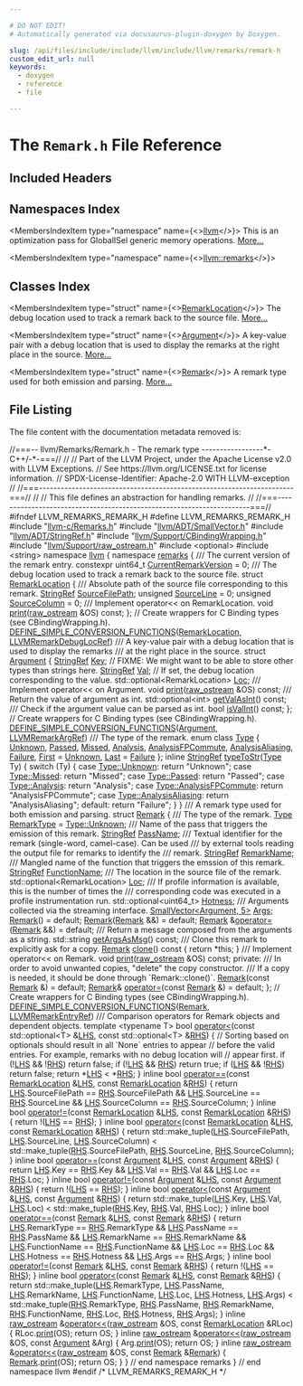 ```yaml
---

# DO NOT EDIT!
# Automatically generated via docusaurus-plugin-doxygen by Doxygen.

slug: /api/files/include/include/llvm/include/llvm/remarks/remark-h
custom_edit_url: null
keywords:
  - doxygen
  - reference
  - file

---
```





# The `Remark.h` File Reference

<DoxygenPage pluginConfig={pluginConfig}>



## Included Headers

<IncludesList>
<IncludesListItem
  filePath="llvm-c/Remarks.h"
  permalink="/docs/api/files/include/include/llvm-c/remarks-h"
  isLocal="true" />
<IncludesListItem
  filePath="llvm/ADT/SmallVector.h"
  permalink="/docs/api/files/include/include/llvm/include/llvm/adt/smallvector-h"
  isLocal="true" />
<IncludesListItem
  filePath="llvm/ADT/StringRef.h"
  permalink="/docs/api/files/include/include/llvm/include/llvm/adt/stringref-h"
  isLocal="true" />
<IncludesListItem
  filePath="llvm/Support/CBindingWrapping.h"
  permalink="/docs/api/files/include/include/llvm/include/llvm/support/cbindingwrapping-h"
  isLocal="true" />
<IncludesListItem
  filePath="llvm/Support/raw_ostream.h"
  permalink="/docs/api/files/include/include/llvm/include/llvm/support/raw-ostream-h"
  isLocal="true" />
<IncludesListItem
  filePath="optional"
  permalink=""
  isLocal="false" />
<IncludesListItem
  filePath="string"
  permalink=""
  isLocal="false" />
</IncludesList>

## Namespaces Index

<MembersIndex>

<MembersIndexItem
  type="namespace"
  name={<><a href="/docs/api/namespaces/llvm">llvm</a></>}>
This is an optimization pass for GlobalISel generic memory operations. <a href="/docs/api/namespaces/llvm/#details">More...</a>
</MembersIndexItem>

<MembersIndexItem
  type="namespace"
  name={<><a href="/docs/api/namespaces/llvm/remarks">llvm::remarks</a></>}>
</MembersIndexItem>

</MembersIndex>

## Classes Index

<MembersIndex>

<MembersIndexItem
  type="struct"
  name={<><a href="/docs/api/structs/llvm/remarks/remarklocation">RemarkLocation</a></>}>
The debug location used to track a remark back to the source file. <a href="/docs/api/structs/llvm/remarks/remarklocation/#details">More...</a>
</MembersIndexItem>

<MembersIndexItem
  type="struct"
  name={<><a href="/docs/api/structs/llvm/remarks/argument">Argument</a></>}>
A key-value pair with a debug location that is used to display the remarks at the right place in the source. <a href="/docs/api/structs/llvm/remarks/argument/#details">More...</a>
</MembersIndexItem>

<MembersIndexItem
  type="struct"
  name={<><a href="/docs/api/structs/llvm/remarks/remark">Remark</a></>}>
A remark type used for both emission and parsing. <a href="/docs/api/structs/llvm/remarks/remark/#details">More...</a>
</MembersIndexItem>

</MembersIndex>


## File Listing

The file content with the documentation metadata removed is:

<ProgramListing>

<Link id="l00001" /><CodeLine lineNumber="1"><Highlight kind="comment">//===-- llvm/Remarks/Remark.h - The remark type -----------------&#42;- C++/-&#42;-===//</Highlight><Highlight kind="normal"></Highlight></CodeLine>
<Link id="l00002" /><CodeLine lineNumber="2"><Highlight kind="normal"></Highlight><Highlight kind="comment">//</Highlight><Highlight kind="normal"></Highlight></CodeLine>
<Link id="l00003" /><CodeLine lineNumber="3"><Highlight kind="normal"></Highlight><Highlight kind="comment">// Part of the LLVM Project, under the Apache License v2.0 with LLVM Exceptions.</Highlight><Highlight kind="normal"></Highlight></CodeLine>
<Link id="l00004" /><CodeLine lineNumber="4"><Highlight kind="normal"></Highlight><Highlight kind="comment">// See https://llvm.org/LICENSE.txt for license information.</Highlight><Highlight kind="normal"></Highlight></CodeLine>
<Link id="l00005" /><CodeLine lineNumber="5"><Highlight kind="normal"></Highlight><Highlight kind="comment">// SPDX-License-Identifier: Apache-2.0 WITH LLVM-exception</Highlight><Highlight kind="normal"></Highlight></CodeLine>
<Link id="l00006" /><CodeLine lineNumber="6"><Highlight kind="normal"></Highlight><Highlight kind="comment">//</Highlight><Highlight kind="normal"></Highlight></CodeLine>
<Link id="l00007" /><CodeLine lineNumber="7"><Highlight kind="normal"></Highlight><Highlight kind="comment">//===----------------------------------------------------------------------===//</Highlight><Highlight kind="normal"></Highlight></CodeLine>
<Link id="l00008" /><CodeLine lineNumber="8"><Highlight kind="normal"></Highlight><Highlight kind="comment">//</Highlight><Highlight kind="normal"></Highlight></CodeLine>
<Link id="l00009" /><CodeLine lineNumber="9"><Highlight kind="normal"></Highlight><Highlight kind="comment">// This file defines an abstraction for handling remarks.</Highlight><Highlight kind="normal"></Highlight></CodeLine>
<Link id="l00010" /><CodeLine lineNumber="10"><Highlight kind="normal"></Highlight><Highlight kind="comment">//</Highlight><Highlight kind="normal"></Highlight></CodeLine>
<Link id="l00011" /><CodeLine lineNumber="11"><Highlight kind="normal"></Highlight><Highlight kind="comment">//===----------------------------------------------------------------------===//</Highlight><Highlight kind="normal"></Highlight></CodeLine>
<Link id="l00012" /><CodeLine lineNumber="12"><Highlight kind="normal"></Highlight></CodeLine>
<Link id="l00013" /><CodeLine lineNumber="13"><Highlight kind="normal"></Highlight><Highlight kind="preprocessor">#ifndef LLVM&#95;REMARKS&#95;REMARK&#95;H</Highlight><Highlight kind="normal"></Highlight></CodeLine>
<Link id="l00014" /><CodeLine lineNumber="14"><Highlight kind="normal"></Highlight><Highlight kind="preprocessor">#define LLVM&#95;REMARKS&#95;REMARK&#95;H</Highlight><Highlight kind="normal"></Highlight></CodeLine>
<Link id="l00015" /><CodeLine lineNumber="15"><Highlight kind="normal"></Highlight></CodeLine>
<Link id="l00016" /><CodeLine lineNumber="16"><Highlight kind="normal"></Highlight><Highlight kind="preprocessor">#include &quot;<a href="/docs/api/files/include/include/llvm-c/remarks-h">llvm-c/Remarks.h</a>&quot;</Highlight><Highlight kind="normal"></Highlight></CodeLine>
<Link id="l00017" /><CodeLine lineNumber="17"><Highlight kind="normal"></Highlight><Highlight kind="preprocessor">#include &quot;<a href="/docs/api/files/include/include/llvm/include/llvm/adt/smallvector-h">llvm/ADT/SmallVector.h</a>&quot;</Highlight><Highlight kind="normal"></Highlight></CodeLine>
<Link id="l00018" /><CodeLine lineNumber="18"><Highlight kind="normal"></Highlight><Highlight kind="preprocessor">#include &quot;<a href="/docs/api/files/include/include/llvm/include/llvm/adt/stringref-h">llvm/ADT/StringRef.h</a>&quot;</Highlight><Highlight kind="normal"></Highlight></CodeLine>
<Link id="l00019" /><CodeLine lineNumber="19"><Highlight kind="normal"></Highlight><Highlight kind="preprocessor">#include &quot;<a href="/docs/api/files/include/include/llvm/include/llvm/support/cbindingwrapping-h">llvm/Support/CBindingWrapping.h</a>&quot;</Highlight><Highlight kind="normal"></Highlight></CodeLine>
<Link id="l00020" /><CodeLine lineNumber="20"><Highlight kind="normal"></Highlight><Highlight kind="preprocessor">#include &quot;<a href="/docs/api/files/include/include/llvm/include/llvm/support/raw-ostream-h">llvm/Support/raw&#95;ostream.h</a>&quot;</Highlight><Highlight kind="normal"></Highlight></CodeLine>
<Link id="l00021" /><CodeLine lineNumber="21"><Highlight kind="normal"></Highlight><Highlight kind="preprocessor">#include &lt;optional&gt;</Highlight><Highlight kind="normal"></Highlight></CodeLine>
<Link id="l00022" /><CodeLine lineNumber="22"><Highlight kind="normal"></Highlight><Highlight kind="preprocessor">#include &lt;string&gt;</Highlight><Highlight kind="normal"></Highlight></CodeLine>
<Link id="l00023" /><CodeLine lineNumber="23"><Highlight kind="normal"></Highlight></CodeLine>
<Link id="l00024" /><CodeLine lineNumber="24"><Highlight kind="normal"></Highlight><Highlight kind="keyword">namespace </Highlight><Highlight kind="normal"><a href="/docs/api/namespaces/llvm">llvm</a> &#123;</Highlight></CodeLine>
<Link id="l00025" /><CodeLine lineNumber="25"><Highlight kind="normal"></Highlight><Highlight kind="keyword">namespace </Highlight><Highlight kind="normal"><a href="/docs/api/namespaces/llvm/remarks">remarks</a> &#123;</Highlight></CodeLine>
<Link id="l00026" /><CodeLine lineNumber="26"><Highlight kind="normal"></Highlight><Highlight kind="comment"></Highlight></CodeLine>
<Link id="l00027" /><CodeLine lineNumber="27"><Highlight kind="comment">/// The current version of the remark entry.</Highlight><Highlight kind="normal"></Highlight></CodeLine>
<Link id="l00028" /><CodeLine lineNumber="28" lineLink="/docs/api/namespaces/llvm/remarks/#ab38ef7cc779e59ba675a15f886a2eaf7"><Highlight kind="normal"></Highlight><Highlight kind="keyword">constexpr</Highlight><Highlight kind="normal"> uint64&#95;t <a href="/docs/api/namespaces/llvm/remarks/#ab38ef7cc779e59ba675a15f886a2eaf7">CurrentRemarkVersion</a> = 0;</Highlight></CodeLine>
<Link id="l00029" /><CodeLine lineNumber="29"><Highlight kind="normal"></Highlight><Highlight kind="comment"></Highlight></CodeLine>
<Link id="l00030" /><CodeLine lineNumber="30"><Highlight kind="comment">/// The debug location used to track a remark back to the source file.</Highlight><Highlight kind="normal"></Highlight></CodeLine>
<Link id="l00031" /><CodeLine lineNumber="31" lineLink="/docs/api/structs/llvm/remarks/remarklocation"><Highlight kind="normal"></Highlight><Highlight kind="keyword">struct </Highlight><Highlight kind="normal"><a href="/docs/api/structs/llvm/remarks/remarklocation">RemarkLocation</a> &#123;</Highlight><Highlight kind="comment"></Highlight></CodeLine>
<Link id="l00032" /><CodeLine lineNumber="32"><Highlight kind="comment">  /// Absolute path of the source file corresponding to this remark.</Highlight><Highlight kind="normal"></Highlight></CodeLine>
<Link id="l00033" /><CodeLine lineNumber="33" lineLink="/docs/api/structs/llvm/remarks/remarklocation/#a82090d22eac34da799b82a80c87de556"><Highlight kind="normal">  <a href="/docs/api/classes/llvm/stringref">StringRef</a> <a href="/docs/api/structs/llvm/remarks/remarklocation/#a82090d22eac34da799b82a80c87de556">SourceFilePath</a>;</Highlight></CodeLine>
<Link id="l00034" /><CodeLine lineNumber="34" lineLink="/docs/api/structs/llvm/remarks/remarklocation/#aaa163f0ef608440c669200d510c91835"><Highlight kind="normal">  </Highlight><Highlight kind="keywordtype">unsigned</Highlight><Highlight kind="normal"> <a href="/docs/api/structs/llvm/remarks/remarklocation/#aaa163f0ef608440c669200d510c91835">SourceLine</a> = 0;</Highlight></CodeLine>
<Link id="l00035" /><CodeLine lineNumber="35" lineLink="/docs/api/structs/llvm/remarks/remarklocation/#a6345368f6dd5385fc38fefb2da62b043"><Highlight kind="normal">  </Highlight><Highlight kind="keywordtype">unsigned</Highlight><Highlight kind="normal"> <a href="/docs/api/structs/llvm/remarks/remarklocation/#a6345368f6dd5385fc38fefb2da62b043">SourceColumn</a> = 0;</Highlight></CodeLine>
<Link id="l00036" /><CodeLine lineNumber="36"><Highlight kind="normal"></Highlight><Highlight kind="comment"></Highlight></CodeLine>
<Link id="l00037" /><CodeLine lineNumber="37"><Highlight kind="comment">  /// Implement operator&lt;&lt; on RemarkLocation.</Highlight><Highlight kind="normal"></Highlight></CodeLine>
<Link id="l00038" /><CodeLine lineNumber="38"><Highlight kind="normal">  </Highlight><Highlight kind="keywordtype">void</Highlight><Highlight kind="normal"> <a href="/docs/api/structs/llvm/remarks/remarklocation/#a2c5be9f89a9dbd6c4049c480037b73ad">print</a>(<a href="/docs/api/classes/llvm/raw-ostream">raw&#95;ostream</a> &amp;OS) </Highlight><Highlight kind="keyword">const</Highlight><Highlight kind="normal">;</Highlight></CodeLine>
<Link id="l00039" /><CodeLine lineNumber="39"><Highlight kind="normal">&#125;;</Highlight></CodeLine>
<Link id="l00040" /><CodeLine lineNumber="40"><Highlight kind="normal"></Highlight></CodeLine>
<Link id="l00041" /><CodeLine lineNumber="41"><Highlight kind="normal"></Highlight><Highlight kind="comment">// Create wrappers for C Binding types (see CBindingWrapping.h).</Highlight><Highlight kind="normal"></Highlight></CodeLine>
<Link id="l00042" /><CodeLine lineNumber="42"><Highlight kind="normal"><a href="/docs/api/files/include/include/llvm/include/llvm/support/cbindingwrapping-h/#a65c769c08fa9fee7f298ad9c9eee5e05">DEFINE&#95;SIMPLE&#95;CONVERSION&#95;FUNCTIONS</a>(<a href="/docs/api/structs/llvm/remarks/remarklocation">RemarkLocation</a>, <a href="/docs/api/groups/llvmcremarks/#gaba2caafe2c1665c6326e01e0dcd0574f">LLVMRemarkDebugLocRef</a>)</Highlight></CodeLine>
<Link id="l00043" /><CodeLine lineNumber="43"><Highlight kind="normal"></Highlight></CodeLine>
<Link id="l00044" /><CodeLine lineNumber="44"><Highlight kind="normal"></Highlight><Highlight kind="comment">/// A key-value pair with a debug location that is used to display the remarks</Highlight><Highlight kind="comment"></Highlight></CodeLine>
<Link id="l00045" /><CodeLine lineNumber="45"><Highlight kind="comment">/// at the right place in the source.</Highlight><Highlight kind="normal"></Highlight></CodeLine>
<Link id="l00046" /><CodeLine lineNumber="46" lineLink="/docs/api/structs/llvm/remarks/argument"><Highlight kind="normal">struct <a href="/docs/api/structs/llvm/remarks/argument">Argument</a> &#123;</Highlight></CodeLine>
<Link id="l00047" /><CodeLine lineNumber="47" lineLink="/docs/api/structs/llvm/remarks/argument/#a1659ff309b2d229a210b52d897680ecd"><Highlight kind="normal">  <a href="/docs/api/classes/llvm/stringref">StringRef</a> <a href="/docs/api/structs/llvm/remarks/argument/#a1659ff309b2d229a210b52d897680ecd">Key</a>;</Highlight></CodeLine>
<Link id="l00048" /><CodeLine lineNumber="48"><Highlight kind="normal">  </Highlight><Highlight kind="comment">// FIXME: We might want to be able to store other types than strings here.</Highlight><Highlight kind="normal"></Highlight></CodeLine>
<Link id="l00049" /><CodeLine lineNumber="49" lineLink="/docs/api/structs/llvm/remarks/argument/#a43436771a3f98d9984cbd0428bc1b9a3"><Highlight kind="normal">  <a href="/docs/api/classes/llvm/stringref">StringRef</a> <a href="/docs/api/structs/llvm/remarks/argument/#a43436771a3f98d9984cbd0428bc1b9a3">Val</a>;</Highlight></CodeLine>
<Link id="l00050" /><CodeLine lineNumber="50"><Highlight kind="normal">  </Highlight><Highlight kind="comment">// If set, the debug location corresponding to the value.</Highlight><Highlight kind="normal"></Highlight></CodeLine>
<Link id="l00051" /><CodeLine lineNumber="51" lineLink="/docs/api/structs/llvm/remarks/argument/#a47da97597ff2702cbce42d0ba7322349"><Highlight kind="normal">  std::optional&lt;RemarkLocation&gt; <a href="/docs/api/structs/llvm/remarks/argument/#a47da97597ff2702cbce42d0ba7322349">Loc</a>;</Highlight></CodeLine>
<Link id="l00052" /><CodeLine lineNumber="52"><Highlight kind="normal"></Highlight><Highlight kind="comment"></Highlight></CodeLine>
<Link id="l00053" /><CodeLine lineNumber="53"><Highlight kind="comment">  /// Implement operator&lt;&lt; on Argument.</Highlight><Highlight kind="normal"></Highlight></CodeLine>
<Link id="l00054" /><CodeLine lineNumber="54"><Highlight kind="normal">  </Highlight><Highlight kind="keywordtype">void</Highlight><Highlight kind="normal"> <a href="/docs/api/namespaces/llvm/#a50bf746ca1858c0e272e3a802fc27942">print</a>(<a href="/docs/api/classes/llvm/raw-ostream">raw&#95;ostream</a> &amp;OS) </Highlight><Highlight kind="keyword">const</Highlight><Highlight kind="normal">;</Highlight><Highlight kind="comment"></Highlight></CodeLine>
<Link id="l00055" /><CodeLine lineNumber="55"><Highlight kind="comment">  /// Return the value of argument as int.</Highlight><Highlight kind="normal"></Highlight></CodeLine>
<Link id="l00056" /><CodeLine lineNumber="56"><Highlight kind="normal">  std::optional&lt;int&gt; <a href="/docs/api/structs/llvm/remarks/argument/#a46136a8edb24437ca3ef84c207b8b392">getValAsInt</a>() </Highlight><Highlight kind="keyword">const</Highlight><Highlight kind="normal">;</Highlight><Highlight kind="comment"></Highlight></CodeLine>
<Link id="l00057" /><CodeLine lineNumber="57"><Highlight kind="comment">  /// Check if the argument value can be parsed as int.</Highlight><Highlight kind="normal"></Highlight></CodeLine>
<Link id="l00058" /><CodeLine lineNumber="58"><Highlight kind="normal">  </Highlight><Highlight kind="keywordtype">bool</Highlight><Highlight kind="normal"> <a href="/docs/api/structs/llvm/remarks/argument/#afad099ef48df69d598545ad3c1cd5ab1">isValInt</a>() </Highlight><Highlight kind="keyword">const</Highlight><Highlight kind="normal">;</Highlight></CodeLine>
<Link id="l00059" /><CodeLine lineNumber="59"><Highlight kind="normal">&#125;;</Highlight></CodeLine>
<Link id="l00060" /><CodeLine lineNumber="60"><Highlight kind="normal"></Highlight></CodeLine>
<Link id="l00061" /><CodeLine lineNumber="61"><Highlight kind="normal"></Highlight><Highlight kind="comment">// Create wrappers for C Binding types (see CBindingWrapping.h).</Highlight><Highlight kind="normal"></Highlight></CodeLine>
<Link id="l00062" /><CodeLine lineNumber="62"><Highlight kind="normal"><a href="/docs/api/files/include/include/llvm/include/llvm/support/cbindingwrapping-h/#a65c769c08fa9fee7f298ad9c9eee5e05">DEFINE&#95;SIMPLE&#95;CONVERSION&#95;FUNCTIONS</a>(<a href="/docs/api/structs/llvm/remarks/argument">Argument</a>, <a href="/docs/api/groups/llvmcremarks/#ga5af94d02e0cfc296f48e4c6026c3a505">LLVMRemarkArgRef</a>)</Highlight></CodeLine>
<Link id="l00063" /><CodeLine lineNumber="63"><Highlight kind="normal"></Highlight></CodeLine>
<Link id="l00064" /><CodeLine lineNumber="64"><Highlight kind="normal"></Highlight><Highlight kind="comment">/// The type of the remark.</Highlight><Highlight kind="normal"></Highlight></CodeLine>
<Link id="l00065" /><CodeLine lineNumber="65" lineLink="/docs/api/namespaces/llvm/remarks/#aeb5853e98ae4d9ab7cb002879736527f"><Highlight kind="normal">enum class <a href="/docs/api/namespaces/llvm/remarks/#aeb5853e98ae4d9ab7cb002879736527f">Type</a> &#123;</Highlight></CodeLine>
<Link id="l00066" /><CodeLine lineNumber="66" lineLink="/docs/api/namespaces/llvm/remarks/#aeb5853e98ae4d9ab7cb002879736527fa88183b946cc5f0e8c96b2e66e1c74a7e"><Highlight kind="normal">  <a href="/docs/api/namespaces/llvm/remarks/#aeb5853e98ae4d9ab7cb002879736527fa88183b946cc5f0e8c96b2e66e1c74a7e">Unknown</a>,</Highlight></CodeLine>
<Link id="l00067" /><CodeLine lineNumber="67" lineLink="/docs/api/namespaces/llvm/remarks/#aeb5853e98ae4d9ab7cb002879736527faa0d0628f6b4e4d78d2ffef4d4d1c4b15"><Highlight kind="normal">  <a href="/docs/api/namespaces/llvm/remarks/#aeb5853e98ae4d9ab7cb002879736527faa0d0628f6b4e4d78d2ffef4d4d1c4b15">Passed</a>,</Highlight></CodeLine>
<Link id="l00068" /><CodeLine lineNumber="68" lineLink="/docs/api/namespaces/llvm/remarks/#aeb5853e98ae4d9ab7cb002879736527faca9e83a6c347b2bdf7f00ef202a331ad"><Highlight kind="normal">  <a href="/docs/api/namespaces/llvm/remarks/#aeb5853e98ae4d9ab7cb002879736527faca9e83a6c347b2bdf7f00ef202a331ad">Missed</a>,</Highlight></CodeLine>
<Link id="l00069" /><CodeLine lineNumber="69" lineLink="/docs/api/namespaces/llvm/remarks/#aeb5853e98ae4d9ab7cb002879736527fa739e6d2a73723ec7b1919fa5a51f9b07"><Highlight kind="normal">  <a href="/docs/api/namespaces/llvm/remarks/#aeb5853e98ae4d9ab7cb002879736527fa739e6d2a73723ec7b1919fa5a51f9b07">Analysis</a>,</Highlight></CodeLine>
<Link id="l00070" /><CodeLine lineNumber="70" lineLink="/docs/api/namespaces/llvm/remarks/#aeb5853e98ae4d9ab7cb002879736527fa23628109ba8dd4d9e96c506db0738e77"><Highlight kind="normal">  <a href="/docs/api/namespaces/llvm/remarks/#aeb5853e98ae4d9ab7cb002879736527fa23628109ba8dd4d9e96c506db0738e77">AnalysisFPCommute</a>,</Highlight></CodeLine>
<Link id="l00071" /><CodeLine lineNumber="71" lineLink="/docs/api/namespaces/llvm/remarks/#aeb5853e98ae4d9ab7cb002879736527fa0b3099ea02e918671e4f2f122c3cbb22"><Highlight kind="normal">  <a href="/docs/api/namespaces/llvm/remarks/#aeb5853e98ae4d9ab7cb002879736527fa0b3099ea02e918671e4f2f122c3cbb22">AnalysisAliasing</a>,</Highlight></CodeLine>
<Link id="l00072" /><CodeLine lineNumber="72" lineLink="/docs/api/namespaces/llvm/remarks/#aeb5853e98ae4d9ab7cb002879736527fae139a585510a502bbf1841cf589f5086"><Highlight kind="normal">  <a href="/docs/api/namespaces/llvm/remarks/#aeb5853e98ae4d9ab7cb002879736527fae139a585510a502bbf1841cf589f5086">Failure</a>,</Highlight></CodeLine>
<Link id="l00073" /><CodeLine lineNumber="73" lineLink="/docs/api/namespaces/llvm/remarks/#aeb5853e98ae4d9ab7cb002879736527fa7fb55ed0b7a30342ba6da306428cae04"><Highlight kind="normal">  <a href="/docs/api/namespaces/llvm/remarks/#a07f17102dd54c318b10c6c6009e27e1ea7fb55ed0b7a30342ba6da306428cae04">First</a> = <a href="/docs/api/namespaces/llvm/remarks/#aeb5853e98ae4d9ab7cb002879736527fa88183b946cc5f0e8c96b2e66e1c74a7e">Unknown</a>,</Highlight></CodeLine>
<Link id="l00074" /><CodeLine lineNumber="74" lineLink="/docs/api/namespaces/llvm/remarks/#aeb5853e98ae4d9ab7cb002879736527fad55b30607c2a9a2616347d6edb789f6b"><Highlight kind="normal">  <a href="/docs/api/namespaces/llvm/remarks/#a07f17102dd54c318b10c6c6009e27e1ead55b30607c2a9a2616347d6edb789f6b">Last</a> = <a href="/docs/api/namespaces/llvm/remarks/#aeb5853e98ae4d9ab7cb002879736527fae139a585510a502bbf1841cf589f5086">Failure</a></Highlight></CodeLine>
<Link id="l00075" /><CodeLine lineNumber="75"><Highlight kind="normal">&#125;;</Highlight></CodeLine>
<Link id="l00076" /><CodeLine lineNumber="76"><Highlight kind="normal"></Highlight></CodeLine>
<Link id="l00077" /><CodeLine lineNumber="77" lineLink="/docs/api/namespaces/llvm/remarks/#a333eb5e10055c6bf7e374c99d030149e"><Highlight kind="normal"></Highlight><Highlight kind="keyword">inline</Highlight><Highlight kind="normal"> <a href="/docs/api/classes/llvm/stringref">StringRef</a> <a href="/docs/api/namespaces/llvm/remarks/#a333eb5e10055c6bf7e374c99d030149e">typeToStr</a>(<a href="/docs/api/namespaces/llvm/remarks/#aeb5853e98ae4d9ab7cb002879736527f">Type</a> Ty) &#123;</Highlight></CodeLine>
<Link id="l00078" /><CodeLine lineNumber="78"><Highlight kind="normal">  </Highlight><Highlight kind="keywordflow">switch</Highlight><Highlight kind="normal"> (Ty) &#123;</Highlight></CodeLine>
<Link id="l00079" /><CodeLine lineNumber="79"><Highlight kind="normal">  </Highlight><Highlight kind="keywordflow">case</Highlight><Highlight kind="normal"> <a href="/docs/api/namespaces/llvm/remarks/#aeb5853e98ae4d9ab7cb002879736527fa88183b946cc5f0e8c96b2e66e1c74a7e">Type::Unknown</a>:</Highlight></CodeLine>
<Link id="l00080" /><CodeLine lineNumber="80"><Highlight kind="normal">    </Highlight><Highlight kind="keywordflow">return</Highlight><Highlight kind="normal"> </Highlight><Highlight kind="stringliteral">&quot;Unknown&quot;</Highlight><Highlight kind="normal">;</Highlight></CodeLine>
<Link id="l00081" /><CodeLine lineNumber="81"><Highlight kind="normal">  </Highlight><Highlight kind="keywordflow">case</Highlight><Highlight kind="normal"> <a href="/docs/api/namespaces/llvm/remarks/#aeb5853e98ae4d9ab7cb002879736527faca9e83a6c347b2bdf7f00ef202a331ad">Type::Missed</a>:</Highlight></CodeLine>
<Link id="l00082" /><CodeLine lineNumber="82"><Highlight kind="normal">    </Highlight><Highlight kind="keywordflow">return</Highlight><Highlight kind="normal"> </Highlight><Highlight kind="stringliteral">&quot;Missed&quot;</Highlight><Highlight kind="normal">;</Highlight></CodeLine>
<Link id="l00083" /><CodeLine lineNumber="83"><Highlight kind="normal">  </Highlight><Highlight kind="keywordflow">case</Highlight><Highlight kind="normal"> <a href="/docs/api/namespaces/llvm/remarks/#aeb5853e98ae4d9ab7cb002879736527faa0d0628f6b4e4d78d2ffef4d4d1c4b15">Type::Passed</a>:</Highlight></CodeLine>
<Link id="l00084" /><CodeLine lineNumber="84"><Highlight kind="normal">    </Highlight><Highlight kind="keywordflow">return</Highlight><Highlight kind="normal"> </Highlight><Highlight kind="stringliteral">&quot;Passed&quot;</Highlight><Highlight kind="normal">;</Highlight></CodeLine>
<Link id="l00085" /><CodeLine lineNumber="85"><Highlight kind="normal">  </Highlight><Highlight kind="keywordflow">case</Highlight><Highlight kind="normal"> <a href="/docs/api/namespaces/llvm/remarks/#aeb5853e98ae4d9ab7cb002879736527fa739e6d2a73723ec7b1919fa5a51f9b07">Type::Analysis</a>:</Highlight></CodeLine>
<Link id="l00086" /><CodeLine lineNumber="86"><Highlight kind="normal">    </Highlight><Highlight kind="keywordflow">return</Highlight><Highlight kind="normal"> </Highlight><Highlight kind="stringliteral">&quot;Analysis&quot;</Highlight><Highlight kind="normal">;</Highlight></CodeLine>
<Link id="l00087" /><CodeLine lineNumber="87"><Highlight kind="normal">  </Highlight><Highlight kind="keywordflow">case</Highlight><Highlight kind="normal"> <a href="/docs/api/namespaces/llvm/remarks/#aeb5853e98ae4d9ab7cb002879736527fa23628109ba8dd4d9e96c506db0738e77">Type::AnalysisFPCommute</a>:</Highlight></CodeLine>
<Link id="l00088" /><CodeLine lineNumber="88"><Highlight kind="normal">    </Highlight><Highlight kind="keywordflow">return</Highlight><Highlight kind="normal"> </Highlight><Highlight kind="stringliteral">&quot;AnalysisFPCommute&quot;</Highlight><Highlight kind="normal">;</Highlight></CodeLine>
<Link id="l00089" /><CodeLine lineNumber="89"><Highlight kind="normal">  </Highlight><Highlight kind="keywordflow">case</Highlight><Highlight kind="normal"> <a href="/docs/api/namespaces/llvm/remarks/#aeb5853e98ae4d9ab7cb002879736527fa0b3099ea02e918671e4f2f122c3cbb22">Type::AnalysisAliasing</a>:</Highlight></CodeLine>
<Link id="l00090" /><CodeLine lineNumber="90"><Highlight kind="normal">    </Highlight><Highlight kind="keywordflow">return</Highlight><Highlight kind="normal"> </Highlight><Highlight kind="stringliteral">&quot;AnalysisAliasing&quot;</Highlight><Highlight kind="normal">;</Highlight></CodeLine>
<Link id="l00091" /><CodeLine lineNumber="91"><Highlight kind="normal">  </Highlight><Highlight kind="keywordflow">default</Highlight><Highlight kind="normal">:</Highlight></CodeLine>
<Link id="l00092" /><CodeLine lineNumber="92"><Highlight kind="normal">    </Highlight><Highlight kind="keywordflow">return</Highlight><Highlight kind="normal"> </Highlight><Highlight kind="stringliteral">&quot;Failure&quot;</Highlight><Highlight kind="normal">;</Highlight></CodeLine>
<Link id="l00093" /><CodeLine lineNumber="93"><Highlight kind="normal">  &#125;</Highlight></CodeLine>
<Link id="l00094" /><CodeLine lineNumber="94"><Highlight kind="normal">&#125;</Highlight></CodeLine>
<Link id="l00095" /><CodeLine lineNumber="95"><Highlight kind="normal"></Highlight><Highlight kind="comment"></Highlight></CodeLine>
<Link id="l00096" /><CodeLine lineNumber="96"><Highlight kind="comment">/// A remark type used for both emission and parsing.</Highlight><Highlight kind="normal"></Highlight></CodeLine>
<Link id="l00097" /><CodeLine lineNumber="97" lineLink="/docs/api/structs/llvm/remarks/remark"><Highlight kind="normal"></Highlight><Highlight kind="keyword">struct </Highlight><Highlight kind="normal"><a href="/docs/api/structs/llvm/remarks/remark/#ac746d9c321346adc9f143c9b98cb9f4e">Remark</a> &#123;</Highlight><Highlight kind="comment"></Highlight></CodeLine>
<Link id="l00098" /><CodeLine lineNumber="98"><Highlight kind="comment">  /// The type of the remark.</Highlight><Highlight kind="normal"></Highlight></CodeLine>
<Link id="l00099" /><CodeLine lineNumber="99" lineLink="/docs/api/structs/llvm/remarks/remark/#a241d25fa7a832abc5c8583bc728ec1f1"><Highlight kind="normal">  <a href="/docs/api/namespaces/llvm/remarks/#aeb5853e98ae4d9ab7cb002879736527f">Type</a> <a href="/docs/api/structs/llvm/remarks/remark/#a241d25fa7a832abc5c8583bc728ec1f1">RemarkType</a> = <a href="/docs/api/namespaces/llvm/remarks/#aeb5853e98ae4d9ab7cb002879736527fa88183b946cc5f0e8c96b2e66e1c74a7e">Type::Unknown</a>;</Highlight></CodeLine>
<Link id="l00100" /><CodeLine lineNumber="100"><Highlight kind="normal"></Highlight><Highlight kind="comment"></Highlight></CodeLine>
<Link id="l00101" /><CodeLine lineNumber="101"><Highlight kind="comment">  /// Name of the pass that triggers the emission of this remark.</Highlight><Highlight kind="normal"></Highlight></CodeLine>
<Link id="l00102" /><CodeLine lineNumber="102" lineLink="/docs/api/structs/llvm/remarks/remark/#a35431065aaa52c0d81d719b2468697ed"><Highlight kind="normal">  <a href="/docs/api/classes/llvm/stringref">StringRef</a> <a href="/docs/api/structs/llvm/remarks/remark/#a35431065aaa52c0d81d719b2468697ed">PassName</a>;</Highlight></CodeLine>
<Link id="l00103" /><CodeLine lineNumber="103"><Highlight kind="normal"></Highlight><Highlight kind="comment"></Highlight></CodeLine>
<Link id="l00104" /><CodeLine lineNumber="104"><Highlight kind="comment">  /// Textual identifier for the remark (single-word, camel-case). Can be used</Highlight></CodeLine>
<Link id="l00105" /><CodeLine lineNumber="105"><Highlight kind="comment">  /// by external tools reading the output file for remarks to identify the</Highlight></CodeLine>
<Link id="l00106" /><CodeLine lineNumber="106"><Highlight kind="comment">  /// remark.</Highlight><Highlight kind="normal"></Highlight></CodeLine>
<Link id="l00107" /><CodeLine lineNumber="107" lineLink="/docs/api/structs/llvm/remarks/remark/#a8560e9790fc6522f5ac5ec7e4e3e1f95"><Highlight kind="normal">  <a href="/docs/api/classes/llvm/stringref">StringRef</a> <a href="/docs/api/structs/llvm/remarks/remark/#a8560e9790fc6522f5ac5ec7e4e3e1f95">RemarkName</a>;</Highlight></CodeLine>
<Link id="l00108" /><CodeLine lineNumber="108"><Highlight kind="normal"></Highlight><Highlight kind="comment"></Highlight></CodeLine>
<Link id="l00109" /><CodeLine lineNumber="109"><Highlight kind="comment">  /// Mangled name of the function that triggers the emssion of this remark.</Highlight><Highlight kind="normal"></Highlight></CodeLine>
<Link id="l00110" /><CodeLine lineNumber="110" lineLink="/docs/api/structs/llvm/remarks/remark/#aa22dc5b75c24c27c88fda7c86be9e16a"><Highlight kind="normal">  <a href="/docs/api/classes/llvm/stringref">StringRef</a> <a href="/docs/api/structs/llvm/remarks/remark/#aa22dc5b75c24c27c88fda7c86be9e16a">FunctionName</a>;</Highlight></CodeLine>
<Link id="l00111" /><CodeLine lineNumber="111"><Highlight kind="normal"></Highlight><Highlight kind="comment"></Highlight></CodeLine>
<Link id="l00112" /><CodeLine lineNumber="112"><Highlight kind="comment">  /// The location in the source file of the remark.</Highlight><Highlight kind="normal"></Highlight></CodeLine>
<Link id="l00113" /><CodeLine lineNumber="113" lineLink="/docs/api/structs/llvm/remarks/remark/#a357123bac089573c87522957e3eb12e3"><Highlight kind="normal">  std::optional&lt;RemarkLocation&gt; <a href="/docs/api/structs/llvm/remarks/remark/#a357123bac089573c87522957e3eb12e3">Loc</a>;</Highlight></CodeLine>
<Link id="l00114" /><CodeLine lineNumber="114"><Highlight kind="normal"></Highlight><Highlight kind="comment"></Highlight></CodeLine>
<Link id="l00115" /><CodeLine lineNumber="115"><Highlight kind="comment">  /// If profile information is available, this is the number of times the</Highlight></CodeLine>
<Link id="l00116" /><CodeLine lineNumber="116"><Highlight kind="comment">  /// corresponding code was executed in a profile instrumentation run.</Highlight><Highlight kind="normal"></Highlight></CodeLine>
<Link id="l00117" /><CodeLine lineNumber="117" lineLink="/docs/api/structs/llvm/remarks/remark/#a55696a404b259163add62a3fc346de3b"><Highlight kind="normal">  std::optional&lt;uint64&#95;t&gt; <a href="/docs/api/structs/llvm/remarks/remark/#a55696a404b259163add62a3fc346de3b">Hotness</a>;</Highlight></CodeLine>
<Link id="l00118" /><CodeLine lineNumber="118"><Highlight kind="normal"></Highlight><Highlight kind="comment"></Highlight></CodeLine>
<Link id="l00119" /><CodeLine lineNumber="119"><Highlight kind="comment">  /// Arguments collected via the streaming interface.</Highlight><Highlight kind="normal"></Highlight></CodeLine>
<Link id="l00120" /><CodeLine lineNumber="120" lineLink="/docs/api/structs/llvm/remarks/remark/#ad43b86418150167e66360c78b004daae"><Highlight kind="normal">  <a href="/docs/api/classes/llvm/smallvector">SmallVector&lt;Argument, 5&gt;</a> <a href="/docs/api/structs/llvm/remarks/remark/#ad43b86418150167e66360c78b004daae">Args</a>;</Highlight></CodeLine>
<Link id="l00121" /><CodeLine lineNumber="121"><Highlight kind="normal"></Highlight></CodeLine>
<Link id="l00122" /><CodeLine lineNumber="122" lineLink="/docs/api/structs/llvm/remarks/remark/#ac746d9c321346adc9f143c9b98cb9f4e"><Highlight kind="normal">  <a href="/docs/api/structs/llvm/remarks/remark/#ac746d9c321346adc9f143c9b98cb9f4e">Remark</a>() = </Highlight><Highlight kind="keywordflow">default</Highlight><Highlight kind="normal">;</Highlight></CodeLine>
<Link id="l00123" /><CodeLine lineNumber="123" lineLink="/docs/api/structs/llvm/remarks/remark/#a6121801df7ce976e11c2b89a50f4f452"><Highlight kind="normal">  <a href="/docs/api/structs/llvm/remarks/remark/#a6121801df7ce976e11c2b89a50f4f452">Remark</a>(<a href="/docs/api/structs/llvm/remarks/remark/#ac746d9c321346adc9f143c9b98cb9f4e">Remark</a> &amp;&amp;) = </Highlight><Highlight kind="keywordflow">default</Highlight><Highlight kind="normal">;</Highlight></CodeLine>
<Link id="l00124" /><CodeLine lineNumber="124" lineLink="/docs/api/structs/llvm/remarks/remark/#acd514bb9096260febe64c59b7cab97ac"><Highlight kind="normal">  <a href="/docs/api/structs/llvm/remarks/remark/#ac746d9c321346adc9f143c9b98cb9f4e">Remark</a> &amp;<a href="/docs/api/structs/llvm/remarks/remark/#acd514bb9096260febe64c59b7cab97ac">operator=</a>(<a href="/docs/api/structs/llvm/remarks/remark/#ac746d9c321346adc9f143c9b98cb9f4e">Remark</a> &amp;&amp;) = </Highlight><Highlight kind="keywordflow">default</Highlight><Highlight kind="normal">;</Highlight></CodeLine>
<Link id="l00125" /><CodeLine lineNumber="125"><Highlight kind="normal"></Highlight><Highlight kind="comment"></Highlight></CodeLine>
<Link id="l00126" /><CodeLine lineNumber="126"><Highlight kind="comment">  /// Return a message composed from the arguments as a string.</Highlight><Highlight kind="normal"></Highlight></CodeLine>
<Link id="l00127" /><CodeLine lineNumber="127"><Highlight kind="normal">  std::string <a href="/docs/api/structs/llvm/remarks/remark/#a9b2a0203ac8a36329ff05b5b4d779015">getArgsAsMsg</a>() </Highlight><Highlight kind="keyword">const</Highlight><Highlight kind="normal">;</Highlight></CodeLine>
<Link id="l00128" /><CodeLine lineNumber="128"><Highlight kind="normal"></Highlight><Highlight kind="comment"></Highlight></CodeLine>
<Link id="l00129" /><CodeLine lineNumber="129"><Highlight kind="comment">  /// Clone this remark to explicitly ask for a copy.</Highlight><Highlight kind="normal"></Highlight></CodeLine>
<Link id="l00130" /><CodeLine lineNumber="130" lineLink="/docs/api/structs/llvm/remarks/remark/#a874b998ebd5a2b7ee061e3969c47b2b3"><Highlight kind="normal">  <a href="/docs/api/structs/llvm/remarks/remark/#ac746d9c321346adc9f143c9b98cb9f4e">Remark</a> <a href="/docs/api/structs/llvm/remarks/remark/#a874b998ebd5a2b7ee061e3969c47b2b3">clone</a>()</Highlight><Highlight kind="keyword"> const </Highlight><Highlight kind="normal">&#123; </Highlight><Highlight kind="keywordflow">return</Highlight><Highlight kind="normal"> &#42;</Highlight><Highlight kind="keyword">this</Highlight><Highlight kind="normal">; &#125;</Highlight></CodeLine>
<Link id="l00131" /><CodeLine lineNumber="131"><Highlight kind="normal"></Highlight><Highlight kind="comment"></Highlight></CodeLine>
<Link id="l00132" /><CodeLine lineNumber="132"><Highlight kind="comment">  /// Implement operator&lt;&lt; on Remark.</Highlight><Highlight kind="normal"></Highlight></CodeLine>
<Link id="l00133" /><CodeLine lineNumber="133"><Highlight kind="normal">  </Highlight><Highlight kind="keywordtype">void</Highlight><Highlight kind="normal"> <a href="/docs/api/structs/llvm/remarks/remark/#a0f22e6d1a356f8354fb13fba1850d831">print</a>(<a href="/docs/api/classes/llvm/raw-ostream">raw&#95;ostream</a> &amp;OS) </Highlight><Highlight kind="keyword">const</Highlight><Highlight kind="normal">;</Highlight></CodeLine>
<Link id="l00134" /><CodeLine lineNumber="134"><Highlight kind="normal"></Highlight></CodeLine>
<Link id="l00135" /><CodeLine lineNumber="135"><Highlight kind="normal"></Highlight><Highlight kind="keyword">private</Highlight><Highlight kind="normal">:</Highlight><Highlight kind="comment"></Highlight></CodeLine>
<Link id="l00136" /><CodeLine lineNumber="136"><Highlight kind="comment">  /// In order to avoid unwanted copies, &quot;delete&quot; the copy constructor.</Highlight></CodeLine>
<Link id="l00137" /><CodeLine lineNumber="137"><Highlight kind="comment">  /// If a copy is needed, it should be done through &#96;Remark::clone()&#96;.</Highlight><Highlight kind="normal"></Highlight></CodeLine>
<Link id="l00138" /><CodeLine lineNumber="138"><Highlight kind="normal">  <a href="/docs/api/structs/llvm/remarks/remark/#ac746d9c321346adc9f143c9b98cb9f4e">Remark</a>(</Highlight><Highlight kind="keyword">const</Highlight><Highlight kind="normal"> <a href="/docs/api/structs/llvm/remarks/remark">Remark</a> &amp;) = </Highlight><Highlight kind="keywordflow">default</Highlight><Highlight kind="normal">;</Highlight></CodeLine>
<Link id="l00139" /><CodeLine lineNumber="139"><Highlight kind="normal">  <a href="/docs/api/structs/llvm/remarks/remark">Remark</a>&amp; <a href="/docs/api/structs/llvm/remarks/remark/#acd514bb9096260febe64c59b7cab97ac">operator=</a>(</Highlight><Highlight kind="keyword">const</Highlight><Highlight kind="normal"> <a href="/docs/api/structs/llvm/remarks/remark">Remark</a> &amp;) = </Highlight><Highlight kind="keywordflow">default</Highlight><Highlight kind="normal">;</Highlight></CodeLine>
<Link id="l00140" /><CodeLine lineNumber="140"><Highlight kind="normal">&#125;;</Highlight></CodeLine>
<Link id="l00141" /><CodeLine lineNumber="141"><Highlight kind="normal"></Highlight></CodeLine>
<Link id="l00142" /><CodeLine lineNumber="142"><Highlight kind="normal"></Highlight><Highlight kind="comment">// Create wrappers for C Binding types (see CBindingWrapping.h).</Highlight><Highlight kind="normal"></Highlight></CodeLine>
<Link id="l00143" /><CodeLine lineNumber="143"><Highlight kind="normal"><a href="/docs/api/files/include/include/llvm/include/llvm/support/cbindingwrapping-h/#a65c769c08fa9fee7f298ad9c9eee5e05">DEFINE&#95;SIMPLE&#95;CONVERSION&#95;FUNCTIONS</a>(<a href="/docs/api/namespaces/llvm/#ac226f3d2b9ca090171a8e0a8cb92c343a91921ada405fd6ba65dff028df047cb6">Remark</a>, <a href="/docs/api/groups/llvmcremarks/#ga124978db2f97610eed656328fe801d64">LLVMRemarkEntryRef</a>)</Highlight></CodeLine>
<Link id="l00144" /><CodeLine lineNumber="144"><Highlight kind="normal"></Highlight></CodeLine>
<Link id="l00145" /><CodeLine lineNumber="145"><Highlight kind="normal"></Highlight><Highlight kind="comment">/// Comparison operators for Remark objects and dependent objects.</Highlight><Highlight kind="normal"></Highlight></CodeLine>
<Link id="l00146" /><CodeLine lineNumber="146"><Highlight kind="normal"></Highlight></CodeLine>
<Link id="l00147" /><CodeLine lineNumber="147"><Highlight kind="normal"></Highlight><Highlight kind="keyword">template</Highlight><Highlight kind="normal"> &lt;</Highlight><Highlight kind="keyword">typename</Highlight><Highlight kind="normal"> T&gt;</Highlight></CodeLine>
<Link id="l00148" /><CodeLine lineNumber="148" lineLink="/docs/api/namespaces/llvm/remarks/#ae6624dc0f7f4c5a3441ea233683fe1c9"><Highlight kind="normal"></Highlight><Highlight kind="keywordtype">bool</Highlight><Highlight kind="normal"> <a href="/docs/api/namespaces/llvm/remarks/#ae6624dc0f7f4c5a3441ea233683fe1c9">operator&lt;</a>(</Highlight><Highlight kind="keyword">const</Highlight><Highlight kind="normal"> std::optional&lt;T&gt; &amp;<a href="/docs/api/files/lib/lib/target/lib/target/x86/x86partialreduction-cpp/#a9e1483f7215664a2315c53c3558d9a8d">LHS</a>, </Highlight><Highlight kind="keyword">const</Highlight><Highlight kind="normal"> std::optional&lt;T&gt; &amp;<a href="/docs/api/files/lib/lib/target/lib/target/x86/x86partialreduction-cpp/#a87b8bfbbe9d8f7146d7f20a5fb42efd0">RHS</a>) &#123;</Highlight></CodeLine>
<Link id="l00149" /><CodeLine lineNumber="149"><Highlight kind="normal">  </Highlight><Highlight kind="comment">// Sorting based on optionals should result in all &#96;None&#96; entries to appear</Highlight><Highlight kind="normal"></Highlight></CodeLine>
<Link id="l00150" /><CodeLine lineNumber="150"><Highlight kind="normal">  </Highlight><Highlight kind="comment">// before the valid entries. For example, remarks with no debug location will</Highlight><Highlight kind="normal"></Highlight></CodeLine>
<Link id="l00151" /><CodeLine lineNumber="151"><Highlight kind="normal">  </Highlight><Highlight kind="comment">// appear first.</Highlight><Highlight kind="normal"></Highlight></CodeLine>
<Link id="l00152" /><CodeLine lineNumber="152"><Highlight kind="normal">  </Highlight><Highlight kind="keywordflow">if</Highlight><Highlight kind="normal"> (!<a href="/docs/api/files/lib/lib/target/lib/target/x86/x86partialreduction-cpp/#a9e1483f7215664a2315c53c3558d9a8d">LHS</a> &amp;&amp; !<a href="/docs/api/files/lib/lib/target/lib/target/x86/x86partialreduction-cpp/#a87b8bfbbe9d8f7146d7f20a5fb42efd0">RHS</a>)</Highlight></CodeLine>
<Link id="l00153" /><CodeLine lineNumber="153"><Highlight kind="normal">    </Highlight><Highlight kind="keywordflow">return</Highlight><Highlight kind="normal"> </Highlight><Highlight kind="keyword">false</Highlight><Highlight kind="normal">;</Highlight></CodeLine>
<Link id="l00154" /><CodeLine lineNumber="154"><Highlight kind="normal">  </Highlight><Highlight kind="keywordflow">if</Highlight><Highlight kind="normal"> (!<a href="/docs/api/files/lib/lib/target/lib/target/x86/x86partialreduction-cpp/#a9e1483f7215664a2315c53c3558d9a8d">LHS</a> &amp;&amp; <a href="/docs/api/files/lib/lib/target/lib/target/x86/x86partialreduction-cpp/#a87b8bfbbe9d8f7146d7f20a5fb42efd0">RHS</a>)</Highlight></CodeLine>
<Link id="l00155" /><CodeLine lineNumber="155"><Highlight kind="normal">    </Highlight><Highlight kind="keywordflow">return</Highlight><Highlight kind="normal"> </Highlight><Highlight kind="keyword">true</Highlight><Highlight kind="normal">;</Highlight></CodeLine>
<Link id="l00156" /><CodeLine lineNumber="156"><Highlight kind="normal">  </Highlight><Highlight kind="keywordflow">if</Highlight><Highlight kind="normal"> (<a href="/docs/api/files/lib/lib/target/lib/target/x86/x86partialreduction-cpp/#a9e1483f7215664a2315c53c3558d9a8d">LHS</a> &amp;&amp; !<a href="/docs/api/files/lib/lib/target/lib/target/x86/x86partialreduction-cpp/#a87b8bfbbe9d8f7146d7f20a5fb42efd0">RHS</a>)</Highlight></CodeLine>
<Link id="l00157" /><CodeLine lineNumber="157"><Highlight kind="normal">    </Highlight><Highlight kind="keywordflow">return</Highlight><Highlight kind="normal"> </Highlight><Highlight kind="keyword">false</Highlight><Highlight kind="normal">;</Highlight></CodeLine>
<Link id="l00158" /><CodeLine lineNumber="158"><Highlight kind="normal">  </Highlight><Highlight kind="keywordflow">return</Highlight><Highlight kind="normal"> &#42;<a href="/docs/api/files/lib/lib/target/lib/target/x86/x86partialreduction-cpp/#a9e1483f7215664a2315c53c3558d9a8d">LHS</a> &lt; &#42;<a href="/docs/api/files/lib/lib/target/lib/target/x86/x86partialreduction-cpp/#a87b8bfbbe9d8f7146d7f20a5fb42efd0">RHS</a>;</Highlight></CodeLine>
<Link id="l00159" /><CodeLine lineNumber="159"><Highlight kind="normal">&#125;</Highlight></CodeLine>
<Link id="l00160" /><CodeLine lineNumber="160"><Highlight kind="normal"></Highlight></CodeLine>
<Link id="l00161" /><CodeLine lineNumber="161" lineLink="/docs/api/namespaces/llvm/remarks/#a22b3807eb2b6f6dc71d1fc543e1f3494"><Highlight kind="normal"></Highlight><Highlight kind="keyword">inline</Highlight><Highlight kind="normal"> </Highlight><Highlight kind="keywordtype">bool</Highlight><Highlight kind="normal"> <a href="/docs/api/namespaces/llvm/remarks/#a22b3807eb2b6f6dc71d1fc543e1f3494">operator==</a>(</Highlight><Highlight kind="keyword">const</Highlight><Highlight kind="normal"> <a href="/docs/api/structs/llvm/remarks/remarklocation">RemarkLocation</a> &amp;<a href="/docs/api/files/lib/lib/target/lib/target/x86/x86partialreduction-cpp/#a9e1483f7215664a2315c53c3558d9a8d">LHS</a>, </Highlight><Highlight kind="keyword">const</Highlight><Highlight kind="normal"> <a href="/docs/api/structs/llvm/remarks/remarklocation">RemarkLocation</a> &amp;<a href="/docs/api/files/lib/lib/target/lib/target/x86/x86partialreduction-cpp/#a87b8bfbbe9d8f7146d7f20a5fb42efd0">RHS</a>) &#123;</Highlight></CodeLine>
<Link id="l00162" /><CodeLine lineNumber="162"><Highlight kind="normal">  </Highlight><Highlight kind="keywordflow">return</Highlight><Highlight kind="normal"> <a href="/docs/api/files/lib/lib/target/lib/target/x86/x86partialreduction-cpp/#a9e1483f7215664a2315c53c3558d9a8d">LHS</a>.SourceFilePath == <a href="/docs/api/files/lib/lib/target/lib/target/x86/x86partialreduction-cpp/#a87b8bfbbe9d8f7146d7f20a5fb42efd0">RHS</a>.SourceFilePath &amp;&amp;</Highlight></CodeLine>
<Link id="l00163" /><CodeLine lineNumber="163"><Highlight kind="normal">         <a href="/docs/api/files/lib/lib/target/lib/target/x86/x86partialreduction-cpp/#a9e1483f7215664a2315c53c3558d9a8d">LHS</a>.SourceLine == <a href="/docs/api/files/lib/lib/target/lib/target/x86/x86partialreduction-cpp/#a87b8bfbbe9d8f7146d7f20a5fb42efd0">RHS</a>.SourceLine &amp;&amp;</Highlight></CodeLine>
<Link id="l00164" /><CodeLine lineNumber="164"><Highlight kind="normal">         <a href="/docs/api/files/lib/lib/target/lib/target/x86/x86partialreduction-cpp/#a9e1483f7215664a2315c53c3558d9a8d">LHS</a>.SourceColumn == <a href="/docs/api/files/lib/lib/target/lib/target/x86/x86partialreduction-cpp/#a87b8bfbbe9d8f7146d7f20a5fb42efd0">RHS</a>.SourceColumn;</Highlight></CodeLine>
<Link id="l00165" /><CodeLine lineNumber="165"><Highlight kind="normal">&#125;</Highlight></CodeLine>
<Link id="l00166" /><CodeLine lineNumber="166"><Highlight kind="normal"></Highlight></CodeLine>
<Link id="l00167" /><CodeLine lineNumber="167" lineLink="/docs/api/namespaces/llvm/remarks/#a74ba2f72d0370701f372fc9c2f985e9e"><Highlight kind="normal"></Highlight><Highlight kind="keyword">inline</Highlight><Highlight kind="normal"> </Highlight><Highlight kind="keywordtype">bool</Highlight><Highlight kind="normal"> <a href="/docs/api/namespaces/llvm/remarks/#a74ba2f72d0370701f372fc9c2f985e9e">operator!=</a>(</Highlight><Highlight kind="keyword">const</Highlight><Highlight kind="normal"> <a href="/docs/api/structs/llvm/remarks/remarklocation">RemarkLocation</a> &amp;<a href="/docs/api/files/lib/lib/target/lib/target/x86/x86partialreduction-cpp/#a9e1483f7215664a2315c53c3558d9a8d">LHS</a>, </Highlight><Highlight kind="keyword">const</Highlight><Highlight kind="normal"> <a href="/docs/api/structs/llvm/remarks/remarklocation">RemarkLocation</a> &amp;<a href="/docs/api/files/lib/lib/target/lib/target/x86/x86partialreduction-cpp/#a87b8bfbbe9d8f7146d7f20a5fb42efd0">RHS</a>) &#123;</Highlight></CodeLine>
<Link id="l00168" /><CodeLine lineNumber="168"><Highlight kind="normal">  </Highlight><Highlight kind="keywordflow">return</Highlight><Highlight kind="normal"> !(<a href="/docs/api/files/lib/lib/target/lib/target/x86/x86partialreduction-cpp/#a9e1483f7215664a2315c53c3558d9a8d">LHS</a> == <a href="/docs/api/files/lib/lib/target/lib/target/x86/x86partialreduction-cpp/#a87b8bfbbe9d8f7146d7f20a5fb42efd0">RHS</a>);</Highlight></CodeLine>
<Link id="l00169" /><CodeLine lineNumber="169"><Highlight kind="normal">&#125;</Highlight></CodeLine>
<Link id="l00170" /><CodeLine lineNumber="170"><Highlight kind="normal"></Highlight></CodeLine>
<Link id="l00171" /><CodeLine lineNumber="171" lineLink="/docs/api/namespaces/llvm/remarks/#a8f1652f4e4b5780aad526d58cb945ab5"><Highlight kind="normal"></Highlight><Highlight kind="keyword">inline</Highlight><Highlight kind="normal"> </Highlight><Highlight kind="keywordtype">bool</Highlight><Highlight kind="normal"> <a href="/docs/api/namespaces/llvm/remarks/#ae6624dc0f7f4c5a3441ea233683fe1c9">operator&lt;</a>(</Highlight><Highlight kind="keyword">const</Highlight><Highlight kind="normal"> <a href="/docs/api/structs/llvm/remarks/remarklocation">RemarkLocation</a> &amp;<a href="/docs/api/files/lib/lib/target/lib/target/x86/x86partialreduction-cpp/#a9e1483f7215664a2315c53c3558d9a8d">LHS</a>, </Highlight><Highlight kind="keyword">const</Highlight><Highlight kind="normal"> <a href="/docs/api/structs/llvm/remarks/remarklocation">RemarkLocation</a> &amp;<a href="/docs/api/files/lib/lib/target/lib/target/x86/x86partialreduction-cpp/#a87b8bfbbe9d8f7146d7f20a5fb42efd0">RHS</a>) &#123;</Highlight></CodeLine>
<Link id="l00172" /><CodeLine lineNumber="172"><Highlight kind="normal">  </Highlight><Highlight kind="keywordflow">return</Highlight><Highlight kind="normal"> std::make&#95;tuple(<a href="/docs/api/files/lib/lib/target/lib/target/x86/x86partialreduction-cpp/#a9e1483f7215664a2315c53c3558d9a8d">LHS</a>.SourceFilePath, <a href="/docs/api/files/lib/lib/target/lib/target/x86/x86partialreduction-cpp/#a9e1483f7215664a2315c53c3558d9a8d">LHS</a>.SourceLine, <a href="/docs/api/files/lib/lib/target/lib/target/x86/x86partialreduction-cpp/#a9e1483f7215664a2315c53c3558d9a8d">LHS</a>.SourceColumn) &lt;</Highlight></CodeLine>
<Link id="l00173" /><CodeLine lineNumber="173"><Highlight kind="normal">         std::make&#95;tuple(<a href="/docs/api/files/lib/lib/target/lib/target/x86/x86partialreduction-cpp/#a87b8bfbbe9d8f7146d7f20a5fb42efd0">RHS</a>.SourceFilePath, <a href="/docs/api/files/lib/lib/target/lib/target/x86/x86partialreduction-cpp/#a87b8bfbbe9d8f7146d7f20a5fb42efd0">RHS</a>.SourceLine, <a href="/docs/api/files/lib/lib/target/lib/target/x86/x86partialreduction-cpp/#a87b8bfbbe9d8f7146d7f20a5fb42efd0">RHS</a>.SourceColumn);</Highlight></CodeLine>
<Link id="l00174" /><CodeLine lineNumber="174"><Highlight kind="normal">&#125;</Highlight></CodeLine>
<Link id="l00175" /><CodeLine lineNumber="175"><Highlight kind="normal"></Highlight></CodeLine>
<Link id="l00176" /><CodeLine lineNumber="176" lineLink="/docs/api/namespaces/llvm/remarks/#a08643b04e18f6bef6cfb10dbfdf85150"><Highlight kind="normal"></Highlight><Highlight kind="keyword">inline</Highlight><Highlight kind="normal"> </Highlight><Highlight kind="keywordtype">bool</Highlight><Highlight kind="normal"> <a href="/docs/api/namespaces/llvm/remarks/#a22b3807eb2b6f6dc71d1fc543e1f3494">operator==</a>(</Highlight><Highlight kind="keyword">const</Highlight><Highlight kind="normal"> <a href="/docs/api/structs/llvm/remarks/argument">Argument</a> &amp;<a href="/docs/api/files/lib/lib/target/lib/target/x86/x86partialreduction-cpp/#a9e1483f7215664a2315c53c3558d9a8d">LHS</a>, </Highlight><Highlight kind="keyword">const</Highlight><Highlight kind="normal"> <a href="/docs/api/structs/llvm/remarks/argument">Argument</a> &amp;<a href="/docs/api/files/lib/lib/target/lib/target/x86/x86partialreduction-cpp/#a87b8bfbbe9d8f7146d7f20a5fb42efd0">RHS</a>) &#123;</Highlight></CodeLine>
<Link id="l00177" /><CodeLine lineNumber="177"><Highlight kind="normal">  </Highlight><Highlight kind="keywordflow">return</Highlight><Highlight kind="normal"> <a href="/docs/api/files/lib/lib/target/lib/target/x86/x86partialreduction-cpp/#a9e1483f7215664a2315c53c3558d9a8d">LHS</a>.Key == <a href="/docs/api/files/lib/lib/target/lib/target/x86/x86partialreduction-cpp/#a87b8bfbbe9d8f7146d7f20a5fb42efd0">RHS</a>.Key &amp;&amp; <a href="/docs/api/files/lib/lib/target/lib/target/x86/x86partialreduction-cpp/#a9e1483f7215664a2315c53c3558d9a8d">LHS</a>.Val == <a href="/docs/api/files/lib/lib/target/lib/target/x86/x86partialreduction-cpp/#a87b8bfbbe9d8f7146d7f20a5fb42efd0">RHS</a>.Val &amp;&amp; <a href="/docs/api/files/lib/lib/target/lib/target/x86/x86partialreduction-cpp/#a9e1483f7215664a2315c53c3558d9a8d">LHS</a>.Loc == <a href="/docs/api/files/lib/lib/target/lib/target/x86/x86partialreduction-cpp/#a87b8bfbbe9d8f7146d7f20a5fb42efd0">RHS</a>.Loc;</Highlight></CodeLine>
<Link id="l00178" /><CodeLine lineNumber="178"><Highlight kind="normal">&#125;</Highlight></CodeLine>
<Link id="l00179" /><CodeLine lineNumber="179"><Highlight kind="normal"></Highlight></CodeLine>
<Link id="l00180" /><CodeLine lineNumber="180" lineLink="/docs/api/namespaces/llvm/remarks/#ad69a16f8bc9bf791a173e3b764d62a60"><Highlight kind="normal"></Highlight><Highlight kind="keyword">inline</Highlight><Highlight kind="normal"> </Highlight><Highlight kind="keywordtype">bool</Highlight><Highlight kind="normal"> <a href="/docs/api/namespaces/llvm/remarks/#a74ba2f72d0370701f372fc9c2f985e9e">operator!=</a>(</Highlight><Highlight kind="keyword">const</Highlight><Highlight kind="normal"> <a href="/docs/api/structs/llvm/remarks/argument">Argument</a> &amp;<a href="/docs/api/files/lib/lib/target/lib/target/x86/x86partialreduction-cpp/#a9e1483f7215664a2315c53c3558d9a8d">LHS</a>, </Highlight><Highlight kind="keyword">const</Highlight><Highlight kind="normal"> <a href="/docs/api/structs/llvm/remarks/argument">Argument</a> &amp;<a href="/docs/api/files/lib/lib/target/lib/target/x86/x86partialreduction-cpp/#a87b8bfbbe9d8f7146d7f20a5fb42efd0">RHS</a>) &#123;</Highlight></CodeLine>
<Link id="l00181" /><CodeLine lineNumber="181"><Highlight kind="normal">  </Highlight><Highlight kind="keywordflow">return</Highlight><Highlight kind="normal"> !(<a href="/docs/api/files/lib/lib/target/lib/target/x86/x86partialreduction-cpp/#a9e1483f7215664a2315c53c3558d9a8d">LHS</a> == <a href="/docs/api/files/lib/lib/target/lib/target/x86/x86partialreduction-cpp/#a87b8bfbbe9d8f7146d7f20a5fb42efd0">RHS</a>);</Highlight></CodeLine>
<Link id="l00182" /><CodeLine lineNumber="182"><Highlight kind="normal">&#125;</Highlight></CodeLine>
<Link id="l00183" /><CodeLine lineNumber="183"><Highlight kind="normal"></Highlight></CodeLine>
<Link id="l00184" /><CodeLine lineNumber="184" lineLink="/docs/api/namespaces/llvm/remarks/#ace7ef251f2772851f1e5a8d893e257a5"><Highlight kind="normal"></Highlight><Highlight kind="keyword">inline</Highlight><Highlight kind="normal"> </Highlight><Highlight kind="keywordtype">bool</Highlight><Highlight kind="normal"> <a href="/docs/api/namespaces/llvm/remarks/#ae6624dc0f7f4c5a3441ea233683fe1c9">operator&lt;</a>(</Highlight><Highlight kind="keyword">const</Highlight><Highlight kind="normal"> <a href="/docs/api/structs/llvm/remarks/argument">Argument</a> &amp;<a href="/docs/api/files/lib/lib/target/lib/target/x86/x86partialreduction-cpp/#a9e1483f7215664a2315c53c3558d9a8d">LHS</a>, </Highlight><Highlight kind="keyword">const</Highlight><Highlight kind="normal"> <a href="/docs/api/structs/llvm/remarks/argument">Argument</a> &amp;<a href="/docs/api/files/lib/lib/target/lib/target/x86/x86partialreduction-cpp/#a87b8bfbbe9d8f7146d7f20a5fb42efd0">RHS</a>) &#123;</Highlight></CodeLine>
<Link id="l00185" /><CodeLine lineNumber="185"><Highlight kind="normal">  </Highlight><Highlight kind="keywordflow">return</Highlight><Highlight kind="normal"> std::make&#95;tuple(<a href="/docs/api/files/lib/lib/target/lib/target/x86/x86partialreduction-cpp/#a9e1483f7215664a2315c53c3558d9a8d">LHS</a>.Key, <a href="/docs/api/files/lib/lib/target/lib/target/x86/x86partialreduction-cpp/#a9e1483f7215664a2315c53c3558d9a8d">LHS</a>.Val, <a href="/docs/api/files/lib/lib/target/lib/target/x86/x86partialreduction-cpp/#a9e1483f7215664a2315c53c3558d9a8d">LHS</a>.Loc) &lt;</Highlight></CodeLine>
<Link id="l00186" /><CodeLine lineNumber="186"><Highlight kind="normal">         std::make&#95;tuple(<a href="/docs/api/files/lib/lib/target/lib/target/x86/x86partialreduction-cpp/#a87b8bfbbe9d8f7146d7f20a5fb42efd0">RHS</a>.Key, <a href="/docs/api/files/lib/lib/target/lib/target/x86/x86partialreduction-cpp/#a87b8bfbbe9d8f7146d7f20a5fb42efd0">RHS</a>.Val, <a href="/docs/api/files/lib/lib/target/lib/target/x86/x86partialreduction-cpp/#a87b8bfbbe9d8f7146d7f20a5fb42efd0">RHS</a>.Loc);</Highlight></CodeLine>
<Link id="l00187" /><CodeLine lineNumber="187"><Highlight kind="normal">&#125;</Highlight></CodeLine>
<Link id="l00188" /><CodeLine lineNumber="188"><Highlight kind="normal"></Highlight></CodeLine>
<Link id="l00189" /><CodeLine lineNumber="189" lineLink="/docs/api/namespaces/llvm/remarks/#a355ccfddd803441fab74f2e945cf5933"><Highlight kind="normal"></Highlight><Highlight kind="keyword">inline</Highlight><Highlight kind="normal"> </Highlight><Highlight kind="keywordtype">bool</Highlight><Highlight kind="normal"> <a href="/docs/api/namespaces/llvm/remarks/#a22b3807eb2b6f6dc71d1fc543e1f3494">operator==</a>(</Highlight><Highlight kind="keyword">const</Highlight><Highlight kind="normal"> <a href="/docs/api/structs/llvm/remarks/remark">Remark</a> &amp;<a href="/docs/api/files/lib/lib/target/lib/target/x86/x86partialreduction-cpp/#a9e1483f7215664a2315c53c3558d9a8d">LHS</a>, </Highlight><Highlight kind="keyword">const</Highlight><Highlight kind="normal"> <a href="/docs/api/structs/llvm/remarks/remark">Remark</a> &amp;<a href="/docs/api/files/lib/lib/target/lib/target/x86/x86partialreduction-cpp/#a87b8bfbbe9d8f7146d7f20a5fb42efd0">RHS</a>) &#123;</Highlight></CodeLine>
<Link id="l00190" /><CodeLine lineNumber="190"><Highlight kind="normal">  </Highlight><Highlight kind="keywordflow">return</Highlight><Highlight kind="normal"> <a href="/docs/api/files/lib/lib/target/lib/target/x86/x86partialreduction-cpp/#a9e1483f7215664a2315c53c3558d9a8d">LHS</a>.RemarkType == <a href="/docs/api/files/lib/lib/target/lib/target/x86/x86partialreduction-cpp/#a87b8bfbbe9d8f7146d7f20a5fb42efd0">RHS</a>.RemarkType &amp;&amp; <a href="/docs/api/files/lib/lib/target/lib/target/x86/x86partialreduction-cpp/#a9e1483f7215664a2315c53c3558d9a8d">LHS</a>.PassName == <a href="/docs/api/files/lib/lib/target/lib/target/x86/x86partialreduction-cpp/#a87b8bfbbe9d8f7146d7f20a5fb42efd0">RHS</a>.PassName &amp;&amp;</Highlight></CodeLine>
<Link id="l00191" /><CodeLine lineNumber="191"><Highlight kind="normal">         <a href="/docs/api/files/lib/lib/target/lib/target/x86/x86partialreduction-cpp/#a9e1483f7215664a2315c53c3558d9a8d">LHS</a>.RemarkName == <a href="/docs/api/files/lib/lib/target/lib/target/x86/x86partialreduction-cpp/#a87b8bfbbe9d8f7146d7f20a5fb42efd0">RHS</a>.RemarkName &amp;&amp;</Highlight></CodeLine>
<Link id="l00192" /><CodeLine lineNumber="192"><Highlight kind="normal">         <a href="/docs/api/files/lib/lib/target/lib/target/x86/x86partialreduction-cpp/#a9e1483f7215664a2315c53c3558d9a8d">LHS</a>.FunctionName == <a href="/docs/api/files/lib/lib/target/lib/target/x86/x86partialreduction-cpp/#a87b8bfbbe9d8f7146d7f20a5fb42efd0">RHS</a>.FunctionName &amp;&amp; <a href="/docs/api/files/lib/lib/target/lib/target/x86/x86partialreduction-cpp/#a9e1483f7215664a2315c53c3558d9a8d">LHS</a>.Loc == <a href="/docs/api/files/lib/lib/target/lib/target/x86/x86partialreduction-cpp/#a87b8bfbbe9d8f7146d7f20a5fb42efd0">RHS</a>.Loc &amp;&amp;</Highlight></CodeLine>
<Link id="l00193" /><CodeLine lineNumber="193"><Highlight kind="normal">         <a href="/docs/api/files/lib/lib/target/lib/target/x86/x86partialreduction-cpp/#a9e1483f7215664a2315c53c3558d9a8d">LHS</a>.Hotness == <a href="/docs/api/files/lib/lib/target/lib/target/x86/x86partialreduction-cpp/#a87b8bfbbe9d8f7146d7f20a5fb42efd0">RHS</a>.Hotness &amp;&amp; <a href="/docs/api/files/lib/lib/target/lib/target/x86/x86partialreduction-cpp/#a9e1483f7215664a2315c53c3558d9a8d">LHS</a>.Args == <a href="/docs/api/files/lib/lib/target/lib/target/x86/x86partialreduction-cpp/#a87b8bfbbe9d8f7146d7f20a5fb42efd0">RHS</a>.Args;</Highlight></CodeLine>
<Link id="l00194" /><CodeLine lineNumber="194"><Highlight kind="normal">&#125;</Highlight></CodeLine>
<Link id="l00195" /><CodeLine lineNumber="195"><Highlight kind="normal"></Highlight></CodeLine>
<Link id="l00196" /><CodeLine lineNumber="196" lineLink="/docs/api/namespaces/llvm/remarks/#a98b74c25380481f1cc51f63cef348bbf"><Highlight kind="normal"></Highlight><Highlight kind="keyword">inline</Highlight><Highlight kind="normal"> </Highlight><Highlight kind="keywordtype">bool</Highlight><Highlight kind="normal"> <a href="/docs/api/namespaces/llvm/remarks/#a74ba2f72d0370701f372fc9c2f985e9e">operator!=</a>(</Highlight><Highlight kind="keyword">const</Highlight><Highlight kind="normal"> <a href="/docs/api/structs/llvm/remarks/remark">Remark</a> &amp;<a href="/docs/api/files/lib/lib/target/lib/target/x86/x86partialreduction-cpp/#a9e1483f7215664a2315c53c3558d9a8d">LHS</a>, </Highlight><Highlight kind="keyword">const</Highlight><Highlight kind="normal"> <a href="/docs/api/structs/llvm/remarks/remark">Remark</a> &amp;<a href="/docs/api/files/lib/lib/target/lib/target/x86/x86partialreduction-cpp/#a87b8bfbbe9d8f7146d7f20a5fb42efd0">RHS</a>) &#123;</Highlight></CodeLine>
<Link id="l00197" /><CodeLine lineNumber="197"><Highlight kind="normal">  </Highlight><Highlight kind="keywordflow">return</Highlight><Highlight kind="normal"> !(<a href="/docs/api/files/lib/lib/target/lib/target/x86/x86partialreduction-cpp/#a9e1483f7215664a2315c53c3558d9a8d">LHS</a> == <a href="/docs/api/files/lib/lib/target/lib/target/x86/x86partialreduction-cpp/#a87b8bfbbe9d8f7146d7f20a5fb42efd0">RHS</a>);</Highlight></CodeLine>
<Link id="l00198" /><CodeLine lineNumber="198"><Highlight kind="normal">&#125;</Highlight></CodeLine>
<Link id="l00199" /><CodeLine lineNumber="199"><Highlight kind="normal"></Highlight></CodeLine>
<Link id="l00200" /><CodeLine lineNumber="200" lineLink="/docs/api/namespaces/llvm/remarks/#a1e81f807b82192848ade79ec7073b20b"><Highlight kind="normal"></Highlight><Highlight kind="keyword">inline</Highlight><Highlight kind="normal"> </Highlight><Highlight kind="keywordtype">bool</Highlight><Highlight kind="normal"> <a href="/docs/api/namespaces/llvm/remarks/#ae6624dc0f7f4c5a3441ea233683fe1c9">operator&lt;</a>(</Highlight><Highlight kind="keyword">const</Highlight><Highlight kind="normal"> <a href="/docs/api/structs/llvm/remarks/remark">Remark</a> &amp;<a href="/docs/api/files/lib/lib/target/lib/target/x86/x86partialreduction-cpp/#a9e1483f7215664a2315c53c3558d9a8d">LHS</a>, </Highlight><Highlight kind="keyword">const</Highlight><Highlight kind="normal"> <a href="/docs/api/structs/llvm/remarks/remark">Remark</a> &amp;<a href="/docs/api/files/lib/lib/target/lib/target/x86/x86partialreduction-cpp/#a87b8bfbbe9d8f7146d7f20a5fb42efd0">RHS</a>) &#123;</Highlight></CodeLine>
<Link id="l00201" /><CodeLine lineNumber="201"><Highlight kind="normal">  </Highlight><Highlight kind="keywordflow">return</Highlight><Highlight kind="normal"> std::make&#95;tuple(<a href="/docs/api/files/lib/lib/target/lib/target/x86/x86partialreduction-cpp/#a9e1483f7215664a2315c53c3558d9a8d">LHS</a>.RemarkType, <a href="/docs/api/files/lib/lib/target/lib/target/x86/x86partialreduction-cpp/#a9e1483f7215664a2315c53c3558d9a8d">LHS</a>.PassName, <a href="/docs/api/files/lib/lib/target/lib/target/x86/x86partialreduction-cpp/#a9e1483f7215664a2315c53c3558d9a8d">LHS</a>.RemarkName,</Highlight></CodeLine>
<Link id="l00202" /><CodeLine lineNumber="202"><Highlight kind="normal">                         <a href="/docs/api/files/lib/lib/target/lib/target/x86/x86partialreduction-cpp/#a9e1483f7215664a2315c53c3558d9a8d">LHS</a>.FunctionName, <a href="/docs/api/files/lib/lib/target/lib/target/x86/x86partialreduction-cpp/#a9e1483f7215664a2315c53c3558d9a8d">LHS</a>.Loc, <a href="/docs/api/files/lib/lib/target/lib/target/x86/x86partialreduction-cpp/#a9e1483f7215664a2315c53c3558d9a8d">LHS</a>.Hotness, <a href="/docs/api/files/lib/lib/target/lib/target/x86/x86partialreduction-cpp/#a9e1483f7215664a2315c53c3558d9a8d">LHS</a>.Args) &lt;</Highlight></CodeLine>
<Link id="l00203" /><CodeLine lineNumber="203"><Highlight kind="normal">         std::make&#95;tuple(<a href="/docs/api/files/lib/lib/target/lib/target/x86/x86partialreduction-cpp/#a87b8bfbbe9d8f7146d7f20a5fb42efd0">RHS</a>.RemarkType, <a href="/docs/api/files/lib/lib/target/lib/target/x86/x86partialreduction-cpp/#a87b8bfbbe9d8f7146d7f20a5fb42efd0">RHS</a>.PassName, <a href="/docs/api/files/lib/lib/target/lib/target/x86/x86partialreduction-cpp/#a87b8bfbbe9d8f7146d7f20a5fb42efd0">RHS</a>.RemarkName,</Highlight></CodeLine>
<Link id="l00204" /><CodeLine lineNumber="204"><Highlight kind="normal">                         <a href="/docs/api/files/lib/lib/target/lib/target/x86/x86partialreduction-cpp/#a87b8bfbbe9d8f7146d7f20a5fb42efd0">RHS</a>.FunctionName, <a href="/docs/api/files/lib/lib/target/lib/target/x86/x86partialreduction-cpp/#a87b8bfbbe9d8f7146d7f20a5fb42efd0">RHS</a>.Loc, <a href="/docs/api/files/lib/lib/target/lib/target/x86/x86partialreduction-cpp/#a87b8bfbbe9d8f7146d7f20a5fb42efd0">RHS</a>.Hotness, <a href="/docs/api/files/lib/lib/target/lib/target/x86/x86partialreduction-cpp/#a87b8bfbbe9d8f7146d7f20a5fb42efd0">RHS</a>.Args);</Highlight></CodeLine>
<Link id="l00205" /><CodeLine lineNumber="205"><Highlight kind="normal">&#125;</Highlight></CodeLine>
<Link id="l00206" /><CodeLine lineNumber="206"><Highlight kind="normal"></Highlight></CodeLine>
<Link id="l00207" /><CodeLine lineNumber="207" lineLink="/docs/api/namespaces/llvm/remarks/#a12cdc4c9444eeac178784c5de3b006d7"><Highlight kind="normal"></Highlight><Highlight kind="keyword">inline</Highlight><Highlight kind="normal"> <a href="/docs/api/classes/llvm/raw-ostream">raw&#95;ostream</a> &amp;<a href="/docs/api/namespaces/llvm/remarks/#a12cdc4c9444eeac178784c5de3b006d7">operator&lt;&lt;</a>(<a href="/docs/api/classes/llvm/raw-ostream">raw&#95;ostream</a> &amp;OS, </Highlight><Highlight kind="keyword">const</Highlight><Highlight kind="normal"> <a href="/docs/api/structs/llvm/remarks/remarklocation">RemarkLocation</a> &amp;RLoc) &#123;</Highlight></CodeLine>
<Link id="l00208" /><CodeLine lineNumber="208"><Highlight kind="normal">  RLoc.<a href="/docs/api/structs/llvm/remarks/remarklocation/#a2c5be9f89a9dbd6c4049c480037b73ad">print</a>(OS);</Highlight></CodeLine>
<Link id="l00209" /><CodeLine lineNumber="209"><Highlight kind="normal">  </Highlight><Highlight kind="keywordflow">return</Highlight><Highlight kind="normal"> OS;</Highlight></CodeLine>
<Link id="l00210" /><CodeLine lineNumber="210"><Highlight kind="normal">&#125;</Highlight></CodeLine>
<Link id="l00211" /><CodeLine lineNumber="211"><Highlight kind="normal"></Highlight></CodeLine>
<Link id="l00212" /><CodeLine lineNumber="212" lineLink="/docs/api/namespaces/llvm/remarks/#af47a876cb79c9f9130c77ec1845aba7a"><Highlight kind="normal"></Highlight><Highlight kind="keyword">inline</Highlight><Highlight kind="normal"> <a href="/docs/api/classes/llvm/raw-ostream">raw&#95;ostream</a> &amp;<a href="/docs/api/namespaces/llvm/remarks/#a12cdc4c9444eeac178784c5de3b006d7">operator&lt;&lt;</a>(<a href="/docs/api/classes/llvm/raw-ostream">raw&#95;ostream</a> &amp;OS, </Highlight><Highlight kind="keyword">const</Highlight><Highlight kind="normal"> <a href="/docs/api/structs/llvm/remarks/argument">Argument</a> &amp;Arg) &#123;</Highlight></CodeLine>
<Link id="l00213" /><CodeLine lineNumber="213"><Highlight kind="normal">  Arg.<a href="/docs/api/structs/llvm/remarks/argument/#a3300ef5ccea26f8c499d0ff60b8d3396">print</a>(OS);</Highlight></CodeLine>
<Link id="l00214" /><CodeLine lineNumber="214"><Highlight kind="normal">  </Highlight><Highlight kind="keywordflow">return</Highlight><Highlight kind="normal"> OS;</Highlight></CodeLine>
<Link id="l00215" /><CodeLine lineNumber="215"><Highlight kind="normal">&#125;</Highlight></CodeLine>
<Link id="l00216" /><CodeLine lineNumber="216"><Highlight kind="normal"></Highlight></CodeLine>
<Link id="l00217" /><CodeLine lineNumber="217" lineLink="/docs/api/namespaces/llvm/remarks/#ac8f8b870c04ce286457d446e4a0a4444"><Highlight kind="normal"></Highlight><Highlight kind="keyword">inline</Highlight><Highlight kind="normal"> <a href="/docs/api/classes/llvm/raw-ostream">raw&#95;ostream</a> &amp;<a href="/docs/api/namespaces/llvm/remarks/#a12cdc4c9444eeac178784c5de3b006d7">operator&lt;&lt;</a>(<a href="/docs/api/classes/llvm/raw-ostream">raw&#95;ostream</a> &amp;OS, </Highlight><Highlight kind="keyword">const</Highlight><Highlight kind="normal"> <a href="/docs/api/structs/llvm/remarks/remark">Remark</a> &amp;<a href="/docs/api/structs/llvm/remarks/remark">Remark</a>) &#123;</Highlight></CodeLine>
<Link id="l00218" /><CodeLine lineNumber="218"><Highlight kind="normal">  <a href="/docs/api/structs/llvm/remarks/remark">Remark</a>.<a href="/docs/api/structs/llvm/remarks/remark/#a0f22e6d1a356f8354fb13fba1850d831">print</a>(OS);</Highlight></CodeLine>
<Link id="l00219" /><CodeLine lineNumber="219"><Highlight kind="normal">  </Highlight><Highlight kind="keywordflow">return</Highlight><Highlight kind="normal"> OS;</Highlight></CodeLine>
<Link id="l00220" /><CodeLine lineNumber="220"><Highlight kind="normal">&#125;</Highlight></CodeLine>
<Link id="l00221" /><CodeLine lineNumber="221"><Highlight kind="normal"></Highlight></CodeLine>
<Link id="l00222" /><CodeLine lineNumber="222"><Highlight kind="normal">&#125; </Highlight><Highlight kind="comment">// end namespace remarks</Highlight><Highlight kind="normal"></Highlight></CodeLine>
<Link id="l00223" /><CodeLine lineNumber="223"><Highlight kind="normal">&#125; </Highlight><Highlight kind="comment">// end namespace llvm</Highlight><Highlight kind="normal"></Highlight></CodeLine>
<Link id="l00224" /><CodeLine lineNumber="224"><Highlight kind="normal"></Highlight></CodeLine>
<Link id="l00225" /><CodeLine lineNumber="225"><Highlight kind="normal"></Highlight><Highlight kind="preprocessor">#endif </Highlight><Highlight kind="comment">/&#42; LLVM&#95;REMARKS&#95;REMARK&#95;H &#42;/</Highlight><Highlight kind="preprocessor"></Highlight></CodeLine>

</ProgramListing>


</DoxygenPage>
